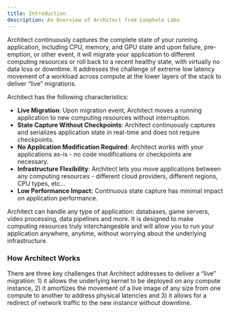 ```yaml
---
title: Introduction
description: An Overview of Architect from Loophole Labs
---
```


Architect continuously captures the complete state of your running application, including CPU, memory, and GPU state and upon failure, pre-emption, or other event, it will migrate your application to different computing resources or roll back to a recent healthy state, with virtually no data loss or downtime. It addresses the challenge of extreme low latency movement of a workload across compute at the lower layers of the stack to deliver “live” migrations.

Architect has the following characteristics:

* **Live Migration**: Upon migration event, Architect moves a running application to new computing resources without interruption.  
* **State Capture Without Checkpoints**: Architect continuously captures and serializes application state in real-time and does not require checkpoints.
* **No Application Modification Required**: Architect works with your applications as-is \- no code modifications or checkpoints are necessary.   
* **Infrastructure Flexibility**: Architect lets you move applications between any computing resources \- different cloud providers, different regions, CPU types, etc…  
* **Low Performance Impact:** Continuous state capture has minimal impact on application performance.

Architect can handle any type of application: databases, game servers, video processing, data pipelines and more. It is designed to make computing resources truly interchangeable and will allow you to run your application anywhere, anytime, without worrying about the underlying infrastructure. 

### How Architect Works
There are three key challenges that Architect addresses to deliver a “live” migration: 1\) it allows the underlying kernel to be deployed on any compute instance, 2\) it amortizes the movement of a live image of any size from one compute to another to address physical latencies and 3\) it allows for a redirect of network traffic to the new instance without downtime. 